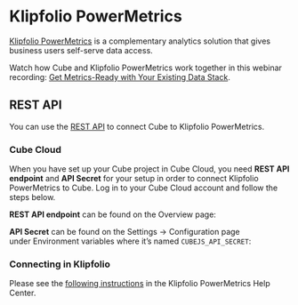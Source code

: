 # Klipfolio PowerMetrics

[Klipfolio PowerMetrics](https://www.klipfolio.com/powermetrics) is a complementary
analytics solution that gives business users self-serve data access.

<Screenshot src="https://ucarecdn.com/65eb75cb-2b33-4c0b-824f-e55a164a7300/" />

<InfoBox>

Watch how Cube and Klipfolio PowerMetrics work together in this webinar recording:
[Get Metrics-Ready with Your Existing Data Stack](https://www.klipfolio.com/resources/webinars/metrics-ready).

</InfoBox>

## REST API

You can use the [REST API](/reference/rest-api) to connect Cube to Klipfolio PowerMetrics.

### Cube Cloud

When you have set up your Cube project in Cube Cloud, you need **REST API
endpoint** and **API Secret** for your setup in order to connect Klipfolio PowerMetrics
to Cube. Log in to your Cube Cloud account and follow the steps below.

**REST API endpoint** can be found on the&nbsp;<Btn>Overview</Btn> page:

<Screenshot src="https://ucarecdn.com/fddce1b2-fbdd-4711-82d9-3967af0e2641/"/>

**API Secret** can be found on the&nbsp;<Btn>Settings → Configuration</Btn>
page under&nbsp;<Btn>Environment variables</Btn> where it’s named
`CUBEJS_API_SECRET`:

<Screenshot src="https://ucarecdn.com/d978e95b-9e9c-443e-8b85-3106352a74cb/"/>

### Connecting in Klipfolio

Please see the [following instructions](https://support.klipfolio.com/hc/en-us/articles/23966341315095-PowerMetrics-Connecting-to-Cube-and-creating-metrics)
in the Klipfolio PowerMetrics Help Center.